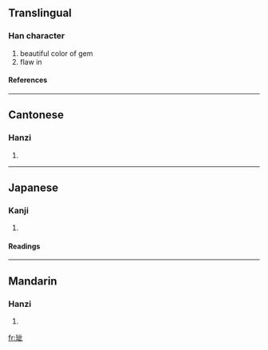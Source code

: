 ==Translingual==
===Han character===
{{Han char|rn=96|rad=玉|as=05|sn=9|four=1111<sub>0</sub>|canj=一土卜一心 (MGYMP)}}
# beautiful color of gem
# flaw in
====References====
{{Han ref|kx=0729.060|dkj=20900|hdz=21110.100|uh=73BC|ud=29628|bh=D2AF|bd=53935}}

----
==Cantonese==
===Hanzi===
{{yue-hanzi|jyut=|y=chi2}}
# {{defn|Cantonese}}

----
==Japanese==
===Kanji===
{{ja-kanji|grade=|rs=玉05}}
# {{defn|Japanese}} 
====Readings====
{{ja-readings|on=[[せい]] (sei), [[さい]] (sai), [[さ]] (sa), [[し]] (shi)|kun=[[あざやか]] (azayaka)}}

----
==Mandarin==
===Hanzi===
{{cmn-hanzi|pin=[[cǐ]] ([[ci3]])|wg=tz'u<sup>3</sup>}}
# {{defn|Mandarin}}

[[fr:玼]]